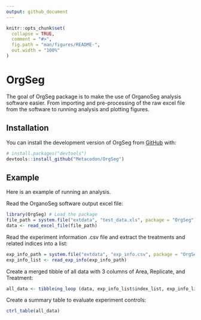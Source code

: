 ```yaml
---
output: github_document
---
```


<!-- README.md is generated from README.Rmd. Please edit that file -->

```r
knitr::opts_chunk$set(
  collapse = TRUE,
  comment = "#>",
  fig.path = "man/figures/README-",
  out.width = "100%"
)
```

# OrgSeg

<!-- badges: start -->
<!-- badges: end -->

The goal of OrgSeg package is to make the use of OrganoSeg analysis software easier. From importing and pre-processing of the raw excel file from the software to running analysis and plotting figures.

## Installation

You can install the development version of OrgSeg from [GitHub](https://github.com/) with:

``` r
# install.packages("devtools")
devtools::install_github("Metacodon/OrgSeg")
```

## Example

Here is an example of running an analysis.

Read the OrganoSeg software output excel file:

```r
library(OrgSeg) # Load the package
file_path = system.file("extdata", "test_data.xls", package = "OrgSeg") # Path to the OrganoSeg output excel file. Here we've provided an example data file included in the package that you can access the path with system.file("extdata", "test_data.xls", package = "OrgSeg").
data <- read_excel_file(file_path)
```

Read the experiment information .csv file and extract the treatments and related indices into a list:

```r
exp_info_path = system.file("extdata", "exp_info.csv", package = "OrgSeg") # Path to the experiment information .csv file. Here we've provided an example experiment information .csv file included in the package that you can access the path with system.file("extdata", "test_data.xls", package = "OrgSeg").
exp_info_list <- read_exp_info(exp_info_path)
```

Create a merged tibble of all data with 3 columns of Area, Replicate, and Treatment:

```r
all_data <- tibbleing_loop (data, exp_info_list$index_list, exp_info_list$treatments)
```

Create a summary table to evaluate experiment controls:

```r
ctrl_table(all_data)
```
